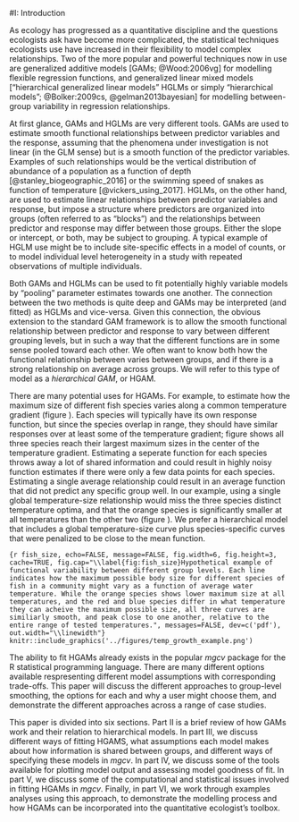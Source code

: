 
#I: Introduction

As ecology has progressed as a quantitative discipline and the questions ecologists ask have become more complicated, the statistical techniques ecologists use have increased in their flexibility to model complex relationships. Two of the more popular and powerful techniques now in use are generalized additive models [GAMs; @Wood:2006vg] for modelling flexible regression functions, and generalized linear mixed models ["hierarchical generalized linear models" HGLMs or simply "hierarchical models"; @Bolker:2009cs, @gelman2013bayesian] for modelling between-group variability in regression relationships.


At first glance, GAMs and HGLMs are very different tools. GAMs are used to estimate smooth functional relationships between predictor variables and the response, assuming that the phenomena under investigation is not linear (in the GLM sense) but is a smooth function of the predictor variables. Examples of such relationships would be the vertical distribution of abundance of a population as a function of depth [@stanley_biogeographic_2016] or the swimming speed of snakes as function of temperature [@vickers_using_2017]. HGLMs, on the other hand, are used to estimate linear relationships between predictor variables and response, but impose a structure where predictors are organized into groups (often referred to as "blocks") and the relationships between predictor and response may differ between those groups. Either the slope or intercept, or both, may be subject to grouping. A typical example of HGLM use might be to include site-specific effects in a model of counts, or to model individual level heterogeneity in a study with repeated observations of multiple individuals.


Both GAMs and HGLMs can be used to fit potentially highly variable models by "pooling" parameter estimates towards one another. The connection between the two methods is quite deep and GAMs may be interpreted (and fitted) as HGLMs and vice-versa. Given this connection, the obvious extension to the standard GAM framework is to allow the smooth functional relationship between predictor and response to vary between different grouping levels, but in such a way that the different functions are in some sense pooled toward each other. We often want to know both how the functional relationship between varies between groups, and if there is a strong relationship on average across groups. We will refer to this type of model as a *hierarchical GAM*, or HGAM.

There are many potential uses for HGAMs. For example, to estimate how the maximum size of different fish species varies along a common temperature gradient (figure  \ref{fig:fish_size}). Each species will typically have its own response function, but since the species overlap in range, they should have similar responses over at least some of the temperature gradient; figure \ref{fig:fish_size} shows all three species reach their largest maximum sizes in the center of the temperature gradient. Estimating a seperate function for each species throws away a lot of shared information and could result in highly noisy function estimates if there were only a few data points for each species. Estimating a single average relationship could result in an average function that did not predict any specific group well. In our example, using a single global temperature-size relationship would miss the three species distinct temperature optima, and that the orange species is significantly smaller at all temperatures than the other two (figure \ref{fig:fish_size}). We prefer a hierarchical model that includes a global temperature-size curve plus species-specific curves that were penalized to be close to the mean function.

```{r fish_size, echo=FALSE, message=FALSE, fig.width=6, fig.height=3, cache=TRUE, fig.cap="\\label{fig:fish_size}Hypothetical example of functional variability between different group levels. Each line indicates how the maximum possible body size for different species of fish in a community might vary as a function of average water temperature. While the orange species shows lower maximum size at all temperatures, and the red and blue species differ in what temperature they can acheive the maximum possible size, all three curves are similiarly smooth, and peak close to one another, relative to the entire range of tested temperatures.", messages=FALSE, dev=c('pdf'), out.width="\\linewidth"}
knitr::include_graphics('../figures/temp_growth_example.png')
```

The ability to fit HGAMs already exists in the popular *mgcv* package for the R statistical programming language. There are many different options available respresenting different model assumptions with corresponding trade-offs. This paper will discuss the different approaches to group-level smoothing, the options for each and why a user might choose them, and demonstrate the different approaches across a range of case studies.

This paper is divided into six sections. Part II is a brief review of how GAMs work and their relation to hierarchical models. In part III, we discuss different ways of fitting HGAMS, what assumptions each model makes about how information is shared between groups, and different ways of specifying these models in *mgcv*. In part IV, we discuss some of the tools available for plotting model output and assessing model goodness of fit. In part V, we discuss some of the computational and statistical issues involved in fitting HGAMs in *mgcv*.  Finally, in part VI, we work through examples analyses using this approach, to demonstrate the modelling process and how HGAMs can be incorporated into the quantitative ecologist's toolbox.

